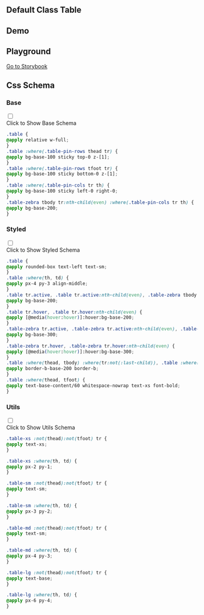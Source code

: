
## Default Class Table

<CssTable name="table" />

## Demo

<Demo></Demo>

## Playground

[Go to Storybook](https://story.ui.icebreaker.top/?path=/docs/data-display-table--docs)

## Css Schema


### Base

<div className="collapse">
<input type="checkbox" /> 
<div class="collapse-title px-0">
<span class="btn">Click to Show Base Schema</span>
</div>
<div class="collapse-content"> 

```css
.table {
@apply relative w-full;
}
.table :where(.table-pin-rows thead tr) {
@apply bg-base-100 sticky top-0 z-[1];
}
.table :where(.table-pin-rows tfoot tr) {
@apply bg-base-100 sticky bottom-0 z-[1];
}
.table :where(.table-pin-cols tr th) {
@apply bg-base-100 sticky left-0 right-0;
}
.table-zebra tbody tr:nth-child(even) :where(.table-pin-cols tr th) {
@apply bg-base-200;
}
```

</div>
</div>

  

### Styled

<div className="collapse">
<input type="checkbox" /> 
<div class="collapse-title px-0">
<span class="btn">Click to Show Styled Schema</span>
</div>
<div class="collapse-content"> 

```css
.table {
@apply rounded-box text-left text-sm;
}
.table :where(th, td) {
@apply px-4 py-3 align-middle;
}
.table tr.active, .table tr.active:nth-child(even), .table-zebra tbody tr:nth-child(even) {
@apply bg-base-200;
}
.table tr.hover, .table tr.hover:nth-child(even) {
@apply [@media(hover:hover)]:hover:bg-base-200;
}
.table-zebra tr.active, .table-zebra tr.active:nth-child(even), .table-zebra-zebra tbody tr:nth-child(even) {
@apply bg-base-300;
}
.table-zebra tr.hover, .table-zebra tr.hover:nth-child(even) {
@apply [@media(hover:hover)]:hover:bg-base-300;
}
.table :where(thead, tbody) :where(tr:not(:last-child)), .table :where(thead, tbody) :where(tr:first-child:last-child) {
@apply border-b-base-200 border-b;
}
.table :where(thead, tfoot) {
@apply text-base-content/60 whitespace-nowrap text-xs font-bold;
}
```

</div>
</div>

  

### Utils

<div className="collapse">
<input type="checkbox" /> 
<div class="collapse-title px-0">
<span class="btn">Click to Show Utils Schema</span>
</div>
<div class="collapse-content"> 

```css
.table-xs :not(thead):not(tfoot) tr {
@apply text-xs;
}

.table-xs :where(th, td) {
@apply px-2 py-1;
}

.table-sm :not(thead):not(tfoot) tr {
@apply text-sm;
}

.table-sm :where(th, td) {
@apply px-3 py-2;
}

.table-md :not(thead):not(tfoot) tr {
@apply text-sm;
}

.table-md :where(th, td) {
@apply px-4 py-3;
}

.table-lg :not(thead):not(tfoot) tr {
@apply text-base;
}

.table-lg :where(th, td) {
@apply px-6 py-4;
}
```

</div>
</div>